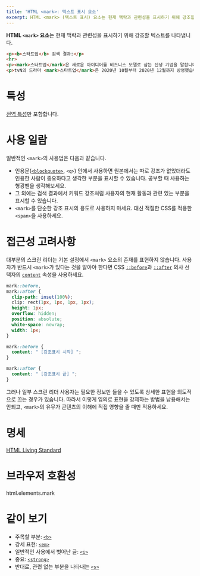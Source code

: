 ```yaml
---
title: 'HTML <mark>: 텍스트 표시 요소'
excerpt: HTML <mark> (텍스트 표시) 요소는 현재 맥락과 관련성을 표시하기 위해 강조할 텍스트를 나타냅니다.
---
```


**HTML `<mark>` 요소**는 현재 맥락과 관련성을 표시하기 위해 강조할 텍스트를 나타냅니다.

<Demo height={120} />

```html name=demo
<p><b>스타트업</b> 검색 결과:</p>
<hr>
<p><mark>스타트업</mark>은 새로운 아이디어를 비즈니스 모델로 삼는 신생 기업을 말합니다.</p>
<p>tvN의 드라마 <mark>스타트업</mark>은 2020년 10월부터 2020년 12월까지 방영했습니다.</p>
```

# 특성

[전역 특성](/docs/Web/HTML/Global_attributes)만 포함합니다.

# 사용 일람

일반적인 `<mark>`의 사용법은 다음과 같습니다.

- 인용문([`<blockquote>`](./blockquote), `<q>`) 안에서 사용하면 원본에서는 따로 강조가 없었더라도 인용한 사람이 중요하다고 생각한 부분을 표시할 수 있습니다. 공부할 때 사용하는 형광펜을 생각해보세요.
- 그 외에는 검색 결과에서 키워드 강조처럼 사용자의 현재 활동과 관련 있는 부분을 표시할 수 있습니다.
- `<mark>`를 단순한 강조 표시의 용도로 사용하지 마세요. 대신 적절한 CSS를 적용한 `<span>`을 사용하세요.

# 접근성 고려사항

대부분의 스크린 리더는 기본 설정에서 `<mark>` 요소의 존재를 표현하지 않습니다. 사용자가 반드시 `<mark>`가 있다는 것을 알아야 한다면 CSS [`::before`]()과 [`::after`]() 의사 선택자의 [`content`]() 속성을 사용하세요.

```css
mark::before,
mark::after {
  clip-path: inset(100%);
  clip: rect(1px, 1px, 1px, 1px);
  height: 1px;
  overflow: hidden;
  position: absolute;
  white-space: nowrap;
  width: 1px;
}

mark::before {
  content: " [강조표시 시작] ";
}

mark::after {
  content: " [강조표시 끝] ";
}
```

그러나 일부 스크린 리더 사용자는 필요한 정보만 들을 수 있도록 상세한 표현을 의도적으로 끄는 경우가 있습니다. 따라서 이렇게 임의로 표현을 강제하는 방법을 남용해서는 안되고, `<mark>`의 유무가 콘텐츠의 이해에 직접 영향을 줄 때만 적용하세요.

# 명세

[HTML Living Standard](https://html.spec.whatwg.org/multipage/text-level-semantics.html#the-mark-element)

# 브라우저 호환성

<BrowserCompat>html.elements.mark</BrowserCompat>

# 같이 보기

- 주목할 부분: [`<b>`](./b)
- 강세 표현: [`<em>`](./em)
- 일반적인 사용에서 벗어난 글: [`<i>`](./i)
- 중요: [`<strong>`](./strong)
- 반대로, 관련 없는 부분을 나타내는 [`<s>`](./s)
